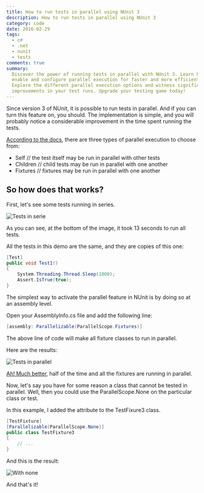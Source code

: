 ```yaml
---
title: How to run tests in parallel using NUnit 3
description: How to run tests in parallel using NUnit 3
category: code
date: 2016-02-29
tags:
  - c#
  - .net
  - nunit
  - tests
comments: true
summary:
  Discover the power of running tests in parallel with NUnit 3. Learn how to
  enable and configure parallel execution for faster and more efficient testing.
  Explore the different parallel execution options and witness significant time
  improvements in your test runs. Upgrade your testing game today!
---
```


Since version 3 of NUnit, it is possible to run tests in parallel. And if you
can turn this feature on, you should. The implementation is simple, and you will
probably notice a considerable improvement in the time spent running the tests.

[According to the docs](https://github.com/nunit/docs/wiki/Parallelizable-Attribute),
there are three types of parallel execution to choose from:

- Self // the test itself may be run in parallel with other tests
- Children // child tests may be run in parallel with one another
- Fixtures // fixtures may be run in parallel with one another

## So how does that works?

First, let's see some tests running in series.

![Tests in serie](tests-in-serie.png)

As you can see, at the bottom of the image, it took 13 seconds to run all tests.

All the tests in this demo are the same, and they are copies of this one:

```csharp
[Test]
public void Test1()
{
    System.Threading.Thread.Sleep(1000);
    Assert.IsTrue(true);
}
```

The simplest way to activate the parallel feature in NUnit is by doing so at an
assembly level.

Open your AssemblyInfo.cs file and add the following line:

```csharp
[assembly: Parallelizable(ParallelScope.Fixtures)]
```

The above line of code will make all fixture classes to run in parallel.

Here are the results:

![Tests in parallel](tests-in-parallel.png)

[Ah! Much better](http://www.wavsource.com/snds_2016-02-14_1408938504723674/video_games/duke/better.wav),
half of the time and all the fixtures are running in parallel.

Now, let's say you have for some reason a class that cannot be tested in
parallel. Well, then you could use the ParallelScope.None on the particular
class or test.

In this example, I added the attribute to the TestFixure3 class.

```csharp
[TestFixture]
[Parallelizable(ParallelScope.None)]
public class TestFixture3
{
    // ...
}
```

And this is the result:

![With none](with-none.png)

And that's it!
